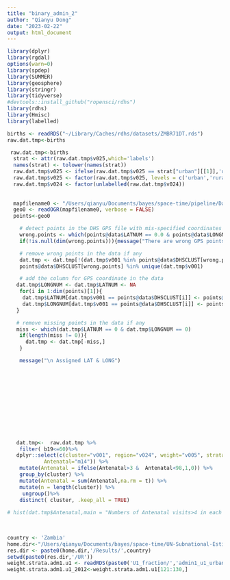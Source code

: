 ```yaml
---
title: "binary_admin_2"
author: "Qianyu Dong"
date: "2023-02-22"
output: html_document
---
```


```r
library(dplyr)
library(rgdal)
options(warn=0)
library(spdep)
library(SUMMER)
library(geosphere)
library(stringr)
library(tidyverse)
#devtools::install_github("ropensci/rdhs")
library(rdhs)
library(Hmisc)
library(labelled)
```

```r
births <- readRDS("~/Library/Caches/rdhs/datasets/ZMBR71DT.rds")
raw.dat.tmp<-births

 raw.dat.tmp<-births
  strat <- attr(raw.dat.tmp$v025,which='labels')
  names(strat) <- tolower(names(strat))
  raw.dat.tmp$v025 <- ifelse(raw.dat.tmp$v025 == strat["urban"][[1]],'urban','rural')
  raw.dat.tmp$v025 <- factor(raw.dat.tmp$v025, levels = c('urban','rural'))
  raw.dat.tmp$v024 <- factor(unlabelled(raw.dat.tmp$v024))
  
  
  mapfilename0 <- "/Users/qianyu/Documents/bayes/space-time/pipeline/Data/Zambia/2018/dhsFlat/ZMGE71FL/ZMGE71FL.shp"
  geo0 <- readOGR(mapfilename0, verbose = FALSE)
  points<-geo0

    # detect points in the DHS GPS file with mis-specified coordinates and remove them if any
    wrong.points <- which(points@data$LATNUM == 0.0 & points@data$LONGNUM == 0.0)
    if(!is.null(dim(wrong.points))){message("There are wrong GPS points: (Longitude, Latitude) = (0, 0)")}

    # remove wrong points in the data if any
    dat.tmp <- dat.tmp[!(dat.tmp$v001 %in% points@data$DHSCLUST[wrong.points]),]
    points@data$DHSCLUST[wrong.points] %in% unique(dat.tmp$v001)

    # add the column for GPS coordinate in the data
   dat.tmp$LONGNUM <- dat.tmp$LATNUM <- NA
    for(i in 1:dim(points)[1]){
     dat.tmp$LATNUM[dat.tmp$v001 == points@data$DHSCLUST[i]] <- points@data$LATNUM[i] # assign latitude to DHS cluster location
     dat.tmp$LONGNUM[dat.tmp$v001 == points@data$DHSCLUST[i]] <- points@data$LONGNUM[i] # assign longitude to DHS cluster location
   }

   # remove missing points in the data if any
   miss <- which(dat.tmp$LATNUM == 0 & dat.tmp$LONGNUM == 0)
    if(length(miss != 0)){
      dat.tmp <- dat.tmp[-miss,]
    }

    message("\n Assigned LAT & LONG")

  
  
  
  
  
  
  
  
  
  

   dat.tmp<-  raw.dat.tmp %>%
    filter( b19<=60)%>%
   dplyr::select(c(cluster="v001", region="v024", weight="v005", strata="v025",
            Antenatal="m14")) %>%
    mutate(Antenatal = ifelse(Antenatal>3 &  Antenatal<98,1,0)) %>%
    group_by(cluster) %>%
    mutate(Antenatal = sum(Antenatal,na.rm = t)) %>%
    mutate(n = length(cluster)) %>%
     ungroup()%>%
    distinct( cluster, .keep_all = TRUE)
 
# hist(dat.tmp$Antenatal,main = "Numbers of Antenatal visits>4 in each cluster")
 
  
```


```r

country <- 'Zambia'
home.dir<-"/Users/qianyu/Documents/bayes/space-time/UN-Subnational-Estimates-main_old"
res.dir <- paste0(home.dir,'/Results/',country) 
setwd(paste0(res.dir,'/UR'))
weight.strata.adm1.u1 <- readRDS(paste0('U1_fraction/','admin1_u1_urban_weights.rds'))
weight.strata.adm1.u1_2012<-weight.strata.adm1.u1[121:130,]
```

